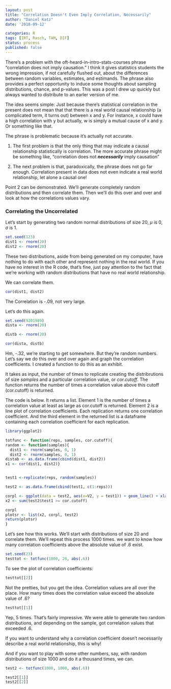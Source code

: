 ```yaml
---
layout: post
title: "Correlation Doesn't Even Imply Correlation, Necessarily"
author: "Daniel Katz"
date: '2018-09-12'

categories: R
tags: [IRT, Rasch, TAM, DIF]
status: process
published: false
---
```


There's a problem with the oft-heard-in-intro-stats-courses phrase "correlation does not imply causation." I think it gives statistics students the wrong impression, if not carefully flushed out, about the differences between random variables, estimates, and estimands. The phrase also provides a perfect opportunity to induce some thoughts about sampling distributions, chance, and p-values. This was a post I drew up quickly but always wanted to distribute to an earler version of me.

The idea seems simple: Just because there's statistical correlation in the present does not mean that that there is a real world causal relationship (a complicated term, it turns out) between x and y. For instance, x could have a high correlation with y but actually, w is simply a mutual cause of x and y. Or something like that.

The phrase is problematic because it's actually not accurate.

1. The first problem is that the only thing that may indicate a causal relationship statistically is correlation. The more accurate phrase might be something like, "correlation does not ***necessarily*** imply causation"

2. The next problem is that, paradoxically, the phrase does not go far enough. Correlation present in data does not even indicate a real world relationship, let alone a causal one!

Point 2 can be demonstrated. We'll generate completely random distributions and then correlate them. Then we'll do this over and over and look at how the correlations values vary. 


### Correlating the Uncorrelated
Let's start by generating two random normal distributions of size 20, $\mu$ is 0, $\sigma$ is 1.


```r
set.seed(123)
dist1 <- rnorm(20)
dist2 <- rnorm(20)
```

These two distributions, aside from being generated on my computer, have nothing to do with each other and represent nothing in the real world. If you have no interest in the R code, that's fine, just pay attention to the fact that we're working with random distributions that have no real world relationship. 

We can correlate them. 

```r
cor(dist1, dist2)
```

The Correlation is -.09, not very large. 

Let's do this again. 

```r
set.seed(9201989)
dista <- rnorm(20)

distb <- rnorm(20)

cor(dista, distb)
```
Hm, -.32, we're starting to get somewhere. But they're random numbers. Let's say we do this over and over again and graph the correlation coefficients. I created a function to do this as an exhibit. 

It takes as input, the number of times to replicate creating the distribrutions of size _samples_ and a particular correlation value, or _cor.cutoff_. The function returns the number of times a correlation value above this cutoff (cor.cutoff) is returned.   
  
The code is below. It returns a list. Element 1 is the number of times a correlation value at least as large as cor.cutoff is returned. Element 2 is a line plot of correlation coefficients. Each replication returns one correlation coefficient. And the third element in the returned list is a dataframe containing each correlation coefficient for each replication.

```r
library(ggplot2)

totfunc <- function(reps, samples, cor.cutoff){
random <- function(samples){
  dist1 <- rnorm(samples, 0, 1)
  dist2 <- rnorm(samples, 0, 1)
distab <- as.data.frame(cbind(dist1, dist2))
x1 <- cor(dist1, dist2)}


test1 <-replicate(reps, random(samples))

test2 <- as.data.frame(cbind(test1, c(1:reps)))

corpl <- ggplot(data = test2, aes(x=V2, y = test1)) + geom_line() + xlab("Replication Number") + ylab("Pearson's Correlation Coeffient Value")
x2 <- sum(test2$test1 >= cor.cutoff)

corpl
plotsr <- list(x2, corpl, test2)
return(plotsr)
} 

```

Let's see how this works. We'll start with distributions of size 20 and correlate them. We'll repeat this process 1000 times. we want to know how many correlation coefficients above the absolute value of .6 exist. 

```r
set.seed(23)
testtot <- totfunc(1000, 20, abs(.6))
```

To see the plot of correlation coefficients:
```r
testtot[[2]]
```

Not the pretties, but you get the idea. Correlation values are all over the place. How many times does the correlation value exceed the absolute value of .6?

```r
testtot[[1]]
```

Yep, 5 times. That's fairly impressive. We were able to generate two random distributions, and depending on the sample, got correlation values that exceeded .6. 

If you want to understand why a correlation coefficient doesn't necessarily describe a real world relationship, this is why!

And if you want to play with some other numbers, say, with random distributions of size 1000 and do it a thousand times, we can. 

```r
test2 <- totfunc(1000, 1000, abs(.6))

test2[[1]]
test2[[2]]
```

